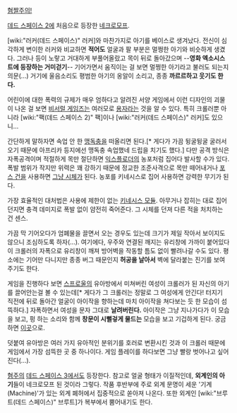 [http://images3.wikia.nocookie.net/__cb20110211172708/deadspace/images/thumb/b/b9/Crawler_DS2.jpg/366px-Crawler_DS2.jpg 혐짤주의!]

[[데드 스페이스 2]]에 처음으로 등장한 [[네크로모프]].

[wiki:"러커(데드 스페이스)" 러커]와 마찬가지로 아기를 베이스로 생겨났다. 전신이 심각하게 변이한 러커와 비교하면 '''적어도''' 얼굴과 팔 부분은 멀쩡한 아기와 비슷하게 생겼다. 그러나 등이 노랗고 거대하게 부풀어올랐고 목이 뒤로 돌아갔으며 --'''영화 엑소시스트에 등장하는 거미걷기'''-- 기어가면서 움직이는 걸 보면 멀쩡한 아기라고 불러도 되는지 의문(…) 거기에 울음소리도 평범한 아기의 옹알이 소리고, 종종 '''까르르하고 웃기도 한다.'''

어린이에 대한 폭력의 규제가 매우 엄하다고 알려진 서양 게임에서 이런 디자인의 괴물이 나온 걸 보면 [[비서럴 게임즈]]는 여러모로 [[용자]]라는 것을 알 수 있다. 특히 크롤러뿐 아니라 [wiki:"팩(데드 스페이스 2)" 팩]이나 [wiki:"러커(데드 스페이스)" 러커]도 있으니…

간단하게 말하자면 속업 안 한 [[맹독충]]을 떠올리면 된다.[* 게다가 가끔 뒹굴뒹굴 굴러서 오기 때문에 아프리카 등지에선 맹독충 속업했네 드립을 치기도 했다.] 다만 공격 방식은 자폭공격이며 적절하게 목만 절단하면 [[익스플로더]]의 농포처럼 집어다 발사할 수가 있다. 폭발 범위가 작지만 위력은 꽤 강하기 때문에 정교한 조준사격으로 목만 떼어내거나 [[포스 건]]을 사용하면 [[그냥 시체]]가 된다. 농포를 키네시스로 집어 사용하면 강력한 무기가 된다.

가장 효율적인 대처법은 사용에 제한이 없는 [[키네시스 모듈]]. 아무거나 잡히는 대로 집어던지면 충격 데미지로 폭발 없이 얌전히 죽어준다. 그 시체를 던져 다른 적을 처치하는 건 센스.

가끔 막 기어오다가 엄폐물을 끌면서 오는 경우도 있는데 크기가 제일 작아서 보이지도 않으니 조심하도록 하자(…). 여기에다, 우주와 연결된 깨지는 유리창에 가까이 붙어있다 이 크롤러의 자폭으로 유리창이 깨져 방어벽을 작동할 틈도 없이 빨려나갈 수도 있다. 평소에는 기어만 다니지만 종종 버그 때문인지 '''허공을 날아서''' 벽에 달라붙는 진기를 보여주기도 한다.

게임을 진행하다 보면 [[스프로울]]의 유아방에서 미쳐버린 여성이 크롤러가 된 자신의 아기를 끌어안는걸 볼 수 있는데[* 게다가 그 크롤러는 정말로 그 여성에게 안긴다! 터지기 직전에 뒤로 돌아간 얼굴이 아이작을 향하는데 마치 아이작을 쳐다보는 듯 한 모습이 섬뜩하다.] 자폭하면서 여성을 문자 그대로 '''날려버린다.''' 아이작은 그냥 지나가다가 이 모습을 보고, 펑 하는 소리와 함께 '''창문이 시뻘겋게 물드는''' 모습을 보고 기겁하게 된다.
궁금하면 [http://www.youtube.com/watch?feature=player_embedded&v=nv75xWXTGbY 이곳]으로.

덧붙여 유아방은 여러 가지 유아적인 분위기를 호러로 변환시킨 것과 이 크롤러 때문에 게임에서 가장 섬뜩한 곳 중 하나이다. 게임 플레이를 하다보면 그냥 빨랑 벗어나고 싶어진다(…).

[http://images.wikia.com/deadspace/images/f/fe/Crawlers444.JPG 혐주의]
[[데드 스페이스 3]]에서도 등장한다. 참고로 얼굴 형태가 이질적인데, '''외계인의 아기'''들이 네크로모프 된 것이라 그렇다. 작품 후반부에 주로 외계 문명이 세운 '기계(Machine)'가 있는 외계 폐허에서 집중적으로 쏟아져 나온다. 또한 외계인 [wiki:"브루트(데드 스페이스)" 브루트]가 복부에서 뿜어내기도 한다.
